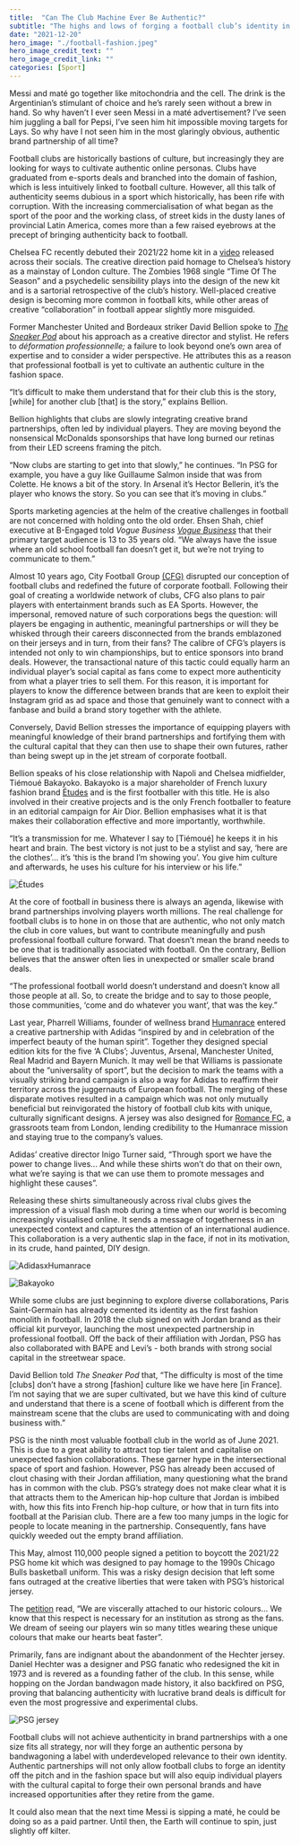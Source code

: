 ```yaml
---
title:  "Can The Club Machine Ever Be Authentic?"
subtitle: "The highs and lows of forging a football club’s identity in fashion"
date: "2021-12-20"
hero_image: "./football-fashion.jpeg"
hero_image_credit_text: ""
hero_image_credit_link: ""
categories: [Sport]
---
```


Messi and maté go together like mitochondria and the cell. The drink is the Argentinian’s stimulant of choice and he’s rarely seen without a brew in hand. So why haven’t I ever seen Messi in a maté advertisement? I’ve seen him juggling a ball for Pepsi, I’ve seen him hit impossible moving targets for Lays. So why have I not seen him in the most glaringly obvious, authentic brand partnership of all time? 

Football clubs are historically bastions of culture, but increasingly they are looking for ways to cultivate authentic online personas. Clubs have graduated from e-sports deals and branched into the domain of fashion, which is less intuitively linked to football culture. However, all this talk of authenticity seems dubious in a sport which historically, has been rife with corruption. With the increasing commercialisation of what began as the sport of the poor and the working class, of street kids in the dusty lanes of provincial Latin America, comes more than a few raised eyebrows at the precept of bringing authenticity back to football. 

Chelsea FC recently debuted their 2021/22 home kit in a [video](https://www.instagram.com/tv/COzdFMXKOrU/?hl=en) released across their socials. The creative direction paid homage to Chelsea’s history as a mainstay of London culture. The Zombies 1968 single “Time Of The Season” and a psychedelic sensibility plays into the design of the new kit and is a sartorial retrospective of the club’s history. Well-placed creative design is becoming more common in football kits, while other areas of creative “collaboration” in football appear slightly more misguided. 

Former Manchester United and Bordeaux striker David Bellion spoke to [*The Sneaker Pod*](https://www.youtube.com/watch?v=9_S9UXhtUAU) about his approach as a creative director and stylist. He refers to *déformation professionnelle;* a failure to look beyond one’s own area of expertise and to consider a wider perspective. He attributes this as a reason that professional football is yet to cultivate an authentic culture in the fashion space. 

“It’s difficult to make them understand that for their club this is the story, [while] for another club [that] is the story,” explains Bellion.

Bellion highlights that clubs are slowly integrating creative brand partnerships, often led by individual players. They are moving beyond the nonsensical McDonalds sponsorships that have long burned our retinas from their LED screens framing the pitch. 

“Now clubs are starting to get into that slowly,” he continues. “In PSG for example, you have a guy like Guillaume Salmon inside that was from Colette. He knows a bit of the story. In Arsenal it’s Hector Bellerin, it’s the player who knows the story. So you can see that it’s moving in clubs.”   

Sports marketing agencies at the helm of the creative challenges in football are not concerned with holding onto the old order. Ehsen Shah, chief executive at B-Engaged told *Vogue Business* [*Vogue Business*](https://www.voguebusiness.com/fashion/forget-actors-footballers-are-the-new-fashion-icons) that their primary target audience is 13 to 35 years old. 
“We always have the issue where an old school football fan doesn’t get it, but we’re not trying to communicate to them.”

Almost 10 years ago, City Football Group [(CFG)](https://www.cityfootballgroup.com/) disrupted our conception of football clubs and redefined the future of corporate football. Following their goal of creating a worldwide network of clubs, CFG also plans to pair players with entertainment brands such as EA Sports. However, the impersonal, removed nature of such corporations begs the question: will players be engaging in authentic, meaningful partnerships or will they be whisked through their careers disconnected from the brands emblazoned on their jerseys and in turn, from their fans? The calibre of CFG’s players is intended not only to win championships, but to entice sponsors into brand deals. However, the transactional nature of this tactic could equally harm an individual player’s social capital as fans come to expect more authenticity from what a player tries to sell them. For this reason, it is important for players to know the difference between brands that are keen to exploit their Instagram grid as ad space and those that genuinely want to connect with a fanbase and build a brand story together with the athlete.

Conversely, David Bellion stresses the importance of equipping players with meaningful knowledge of their brand partnerships and fortifying them with the cultural capital that they can then use to shape their own futures, rather than being swept up in the jet stream of corporate football.

Bellion speaks of his close relationship with Napoli and Chelsea midfielder, Tiémoué Bakayoko. Bakayoko is a major shareholder of French luxury fashion brand [Études](https://www.etudes-studio.com/) and is the first footballer with this title. He is also involved in their creative projects and is the only French footballer to feature in an editorial campaign for Air Dior. Bellion emphasises what it is that makes their collaboration effective and more importantly, worthwhile. 

“It’s a transmission for me. Whatever I say to [Tiémoué] he keeps it in his heart and brain. The best victory is not just to be a stylist and say, ‘here are the clothes’… it’s ‘this is the brand I’m showing you’. You give him culture and afterwards, he uses his culture for his interview or his life.”

![Études](./1-bakayoko.jpeg)

At the core of football in business there is always an agenda, likewise with brand partnerships involving players worth millions. The real challenge for football clubs is to hone in on those that are authentic, who not only match the club in core values, but want to contribute meaningfully and push professional football culture forward. That doesn’t mean the brand needs to be one that is traditionally associated with football. On the contrary, Bellion believes that the answer often lies in unexpected or smaller scale brand deals. 

“The professional football world doesn’t understand and doesn’t know all those people at all. So, to create the bridge and to say to those people, those communities, ‘come and do whatever you want’, that was the key.” 

Last year, Pharrell Williams, founder of wellness brand [Humanrace](https://www.humanrace.com/) entered a creative partnership with Adidas “inspired by and in celebration of the imperfect beauty of the human spirit”. Together they designed special edition kits for the five ‘A Clubs’; Juventus, Arsenal, Manchester United, Real Madrid and Bayern Munich. It may well be that Williams is passionate about the “universality of sport”, but the decision to mark the teams with a visually striking brand campaign is also a way for Adidas to reaffirm their territory across the juggernauts of European football. 
The merging of these disparate motives resulted in a campaign which was not only mutually beneficial but reinvigorated the history of football club kits with unique, culturally significant designs. A jersey was also designed for [Romance FC](https://www.romancefc.com/), a grassroots team from London, lending credibility to the Humanrace mission and staying true to the company’s values. 

Adidas’ creative director Inigo Turner said, “Through sport we have the power to change lives... And while these shirts won’t do that on their own, what we’re saying is that we can use them to promote messages and highlight these causes”. 

Releasing these shirts simultaneously across rival clubs gives the impression of a visual flash mob during a time when our world is becoming increasingly visualised online. It sends a message of togetherness in an unexpected context and captures the attention of an international audience. This collaboration is a very authentic slap in the face, if not in its motivation, in its crude, hand painted, DIY design. 

![AdidasxHumanrace](./hr14.jpeg)

![Bakayoko](./adidas-humanrace-kits-on-pitch-1.jpeg)

While some clubs are just beginning to explore diverse collaborations, Paris Saint-Germain has already cemented its identity as the first fashion monolith in football. In 2018 the club signed on with Jordan brand as their official kit purveyor, launching the most unexpected partnership in professional football. Off the back of their affiliation with Jordan, PSG has also collaborated with BAPE and Levi’s - both brands with strong social capital in the streetwear space. 

David Bellion told *The Sneaker Pod* that, “The difficulty is most of the time [clubs] don’t have a strong [fashion] culture like we have here [in France]. I’m not saying that we are super cultivated, but we have this kind of culture and understand that there is a scene of football which is different from the mainstream scene that the clubs are used to communicating with and doing business with.” 

PSG is the ninth most valuable football club in the world as of June 2021. This is due to a great ability to attract top tier talent and capitalise on unexpected fashion collaborations. These garner hype in the intersectional space of sport and fashion. However, PSG has already been accused of clout chasing with their Jordan affiliation, many questioning what the brand has in common with the club. PSG’s strategy does not make clear what it is that attracts them to the American hip-hop culture that Jordan is imbibed with, how this fits into French hip-hop culture, or how that in turn fits into football at the Parisian club. There are a few too many jumps in the logic for people to locate meaning in the partnership. Consequently, fans have quickly weeded out the empty brand affiliation. 

This May, almost 110,000 people signed a petition to boycott the 2021/22 PSG home kit which was designed to pay homage to the 1990s Chicago Bulls basketball uniform. This was a risky design decision that left some fans outraged at the creative liberties that were taken with PSG’s historical jersey. 

The [petition](https://twitter.com/Co_Ultras_Paris/status/1392103309444587529) read, “We are viscerally attached to our historic colours… We know that this respect is necessary for an institution as strong as the fans. We dream of seeing our players win so many titles wearing these unique colours that make our hearts beat faster”. 

Primarily, fans are indignant about the abandonment of the Hechter jersey. Daniel Hechter was a designer and PSG fanatic who redesigned the kit in 1973 and is revered as a founding father of the club. In this sense, while hopping on the Jordan bandwagon made history, it also backfired on PSG, proving that balancing authenticity with lucrative brand deals is difficult for even the most progressive and experimental clubs.

![PSG jersey](./psg_fr_1200_800_no_text.png)

Football clubs will not achieve authenticity in brand partnerships with a one size fits all strategy, nor will they forge an authentic persona by bandwagoning a label with underdeveloped relevance to their own identity. Authentic partnerships will not only allow football clubs to forge an identity off the pitch and in the fashion space but will also equip individual players with the cultural capital to forge their own personal brands and have increased opportunities after they retire from the game. 

It could also mean that the next time Messi is sipping a maté, he could be doing so as a paid partner. Until then, the Earth will continue to spin, just slightly off kilter.
